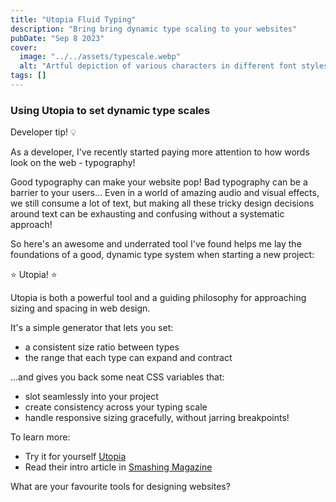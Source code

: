 ```yaml
---
title: "Utopia Fluid Typing"
description: "Bring bring dynamic type scaling to your websites"
pubDate: "Sep 8 2023"
cover:
  image: "../../assets/typescale.webp"
  alt: "Artful depiction of various characters in different font styles"
tags: []
---
```


### Using Utopia to set dynamic type scales

Developer tip! 💡

As a developer, I've recently started paying more attention to how words look on the web - typography!

Good typography can make your website pop! Bad typography can be a barrier to your users... Even in a world of amazing audio and visual effects, we still consume a lot of text, but making all these tricky design decisions around text can be exhausting and confusing without a systematic approach!

So here's an awesome and underrated tool I've found helps me lay the foundations of a good, dynamic type system when starting a new project:

⭐ Utopia! ⭐

Utopia is both a powerful tool and a guiding philosophy for approaching sizing and spacing in web design.

It's a simple generator that lets you set:

- a consistent size ratio between types
- the range that each type can expand and contract

...and gives you back some neat CSS variables that:

- slot seamlessly into your project
- create consistency across your typing scale
- handle responsive sizing gracefully, without jarring breakpoints!

To learn more:

- Try it for yourself [Utopia](https://utopia.fyi/type/calculator/)
- Read their intro article in [Smashing Magazine](https://www.smashingmagazine.com/2021/04/designing-developing-fluid-type-space-scales/)

What are your favourite tools for designing websites?
